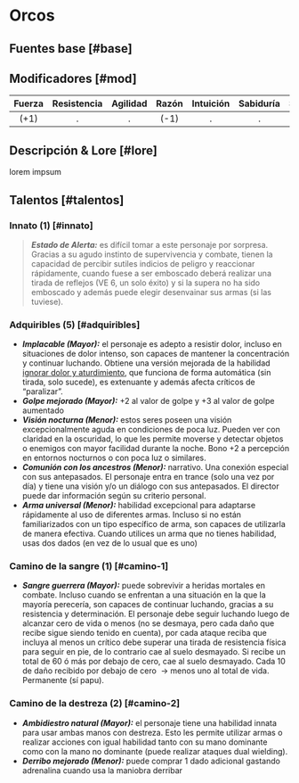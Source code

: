 
# Orcos

## Fuentes base [#base]

<VMS v="90" m="70" a="90" />

## Modificadores [#mod]

| Fuerza | Resistencia | Agilidad | Razón | Intuición | Sabiduría | Social | Percepción | Voluntad |
| :----: | :---------: | :------: | :---: | :-------: | :-------: | :----: | :--------: | :------: |
|  (+1)  |      .      |    .     | (-1)  |     .     |     .     |   .    |    (+1)    |    .     |

<Bleed>
  <Screenshot src={placeholderImage} alt="placeholder" full />
</Bleed>

## Descripción & Lore [#lore]

lorem impsum

## Talentos [#talentos]

### Innato (1) [#innato]

> _**Estado de Alerta:**_ es difícil tomar a este personaje por sorpresa. Gracias a su agudo instinto de supervivencia y combate, tienen la capacidad de percibir sutiles indicios de peligro y reaccionar rápidamente, cuando fuese a ser emboscado deberá realizar una tirada de reflejos (VE 6, un solo éxito) y si la supera no ha sido emboscado y además puede elegir desenvainar sus armas (si las tuviese).

### Adquiribles (5) [#adquiribles]

- _**Implacable (Mayor):**_ el personaje es adepto a resistir dolor, incluso en situaciones de dolor intenso, son capaces de mantener la concentración y continuar luchando. Obtiene una versión mejorada de la habilidad [ignorar dolor y aturdimiento](/docs/list-skills/individual#cat-autocontrol), que funciona de forma automática (sin tirada, solo sucede), es extenuante y además afecta críticos de “paralizar”.
- _**Golpe mejorado (Mayor):**_ +2 al valor de golpe y +3 al valor de golpe aumentado
- _**Visión nocturna (Menor):**_ estos seres poseen una visión excepcionalmente aguda en condiciones de poca luz. Pueden ver con claridad en la oscuridad, lo que les permite moverse y detectar objetos o enemigos con mayor facilidad durante la noche. Bono +2 a percepción en entornos nocturnos o con poca luz o similares.
- _**Comunión con los ancestros (Menor):**_ narrativo. Una conexión especial con sus antepasados. El personaje entra en trance (solo una vez por día) y tiene una visión y/o un diálogo con sus antepasados. El director puede dar información según su criterio personal.
- _**Arma universal (Menor):**_ habilidad excepcional para adaptarse rápidamente al uso de diferentes armas. Incluso si no están familiarizados con un tipo específico de arma, son capaces de utilizarla de manera efectiva. Cuando utilices un arma que no tienes habilidad, usas dos dados (en vez de lo usual que es uno)

### Camino de la sangre (1) [#camino-1]

- _**Sangre guerrera (Mayor):**_ puede sobrevivir a heridas mortales en combate. Incluso cuando se enfrentan a una situación en la que la mayoría perecería, son capaces de continuar luchando, gracias a su resistencia y determinación. El personaje debe seguir luchando luego de alcanzar cero de vida o menos (no se desmaya, pero cada daño que recibe sigue siendo tenido en cuenta), por cada ataque reciba que incluya al menos un crítico debe superar una tirada de resistencia física para seguir en pie, de lo contrario cae al suelo desmayado. Si recibe un total de 60 ó más por debajo de cero, cae al suelo desmayado. Cada 10 de daño recibido por debajo de cero  -> menos uno al total de vida. Permanente (sí papu).

### Camino de la destreza (2) [#camino-2]

- _**Ambidiestro natural (Mayor):**_ el personaje tiene una habilidad innata para usar ambas manos con destreza. Esto les permite utilizar armas o realizar acciones con igual habilidad tanto con su mano dominante como con la mano no dominante (puede realizar ataques dual wielding).
- _**Derribo mejorado (Menor):**_ puede comprar 1 dado adicional gastando adrenalina cuando usa la maniobra derribar
